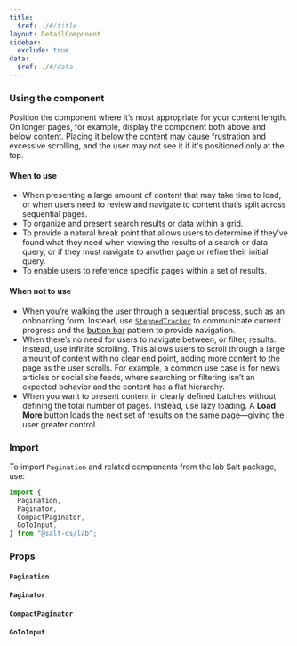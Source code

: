 ```yaml
---
title:
  $ref: ./#/title
layout: DetailComponent
sidebar:
  exclude: true
data:
  $ref: ./#/data
---
```


### Using the component

Position the component where it’s most appropriate for your content length. On longer pages, for example, display the component both above and below content. Placing it below the content may cause frustration and excessive scrolling, and the user may not see it if it's positioned only at the top.

#### When to use

- When presenting a large amount of content that may take time to load, or when users need to review and navigate to content that’s split across sequential pages.
- To organize and present search results or data within a grid.
- To provide a natural break point that allows users to determine if they’ve found what they need when viewing the results of a search or data query, or if they must navigate to another page or refine their initial query.
- To enable users to reference specific pages within a set of results.

#### When not to use

- When you’re walking the user through a sequential process, such as an onboarding form. Instead, use [`SteppedTracker`](../stepped-tracker/index) to communicate current progress and the [button bar](../../../patterns/button-bar) pattern to provide navigation.
- When there’s no need for users to navigate between, or filter, results. Instead, use infinite scrolling. This allows users to scroll through a large amount of content with no clear end point, adding more content to the page as the user scrolls. For example, a common use case is for news articles or social site feeds, where searching or filtering isn’t an expected behavior and the content has a flat hierarchy.
- When you want to present content in clearly defined batches without defining the total number of pages. Instead, use lazy loading. A **Load More** button loads the next set of results on the same page—giving the user greater control.

### Import

To import `Pagination` and related components from the lab Salt package, use:

```js
import {
  Pagination,
  Paginator,
  CompactPaginator,
  GoToInput,
} from "@salt-ds/lab";
```

### Props

#### `Pagination`

<PropsTable packageName="lab" componentName="Pagination" />

#### `Paginator`

<PropsTable packageName="lab" componentName="Paginator" />

#### `CompactPaginator`

<PropsTable packageName="lab" componentName="CompactPaginator" />

#### `GoToInput`

<PropsTable packageName="lab" componentName="GoToInput" />
